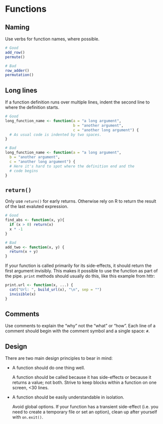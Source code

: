 # Functions

## Naming

Use verbs for function names, where possible.

```r
# Good
add_row()
permute()

# Bad
row_adder()
permutation()
```

## Long lines

If a function definition runs over multiple lines, indent the second line to where the definition starts.

```r
# Good
long_function_name <- function(a = "a long argument",
                               b = "another argument",
                               c = "another long argument") {
  # As usual code is indented by two spaces.
}

# Bad
long_function_name <- function(a = "a long argument",
  b = "another argument",
  c = "another long argument") {
  # Here it's hard to spot where the definition end and the
  # code begins
}
```

## `return()`

Only use `return()` for early returns. Otherwise rely on R to return the result of the last evaluted expression.

```r
# Good
find_abs <- function(x, y){
  if (x > 0) return(x)
  x * -1
}

# Bad
add_two <- function(x, y) {
  return(x + y)
}
```

If your function is called primarily for its side-effects, it should return the first argument invisibly. This makes it possible to use the function as part of the pipe. `print` methods should usually do this, like this example from httr:

```r
print.url <- function(x, ...) {
  cat("Url: ", build_url(x), "\n", sep = "")
  invisible(x)
}
```


## Comments

Use comments to explain the "why" not the "what" or "how". Each line of a comment should begin with the comment symbol and a single space: `# `.

## Design

There are two main design principles to bear in mind:

*   A function should do one thing well. 
 
    A function should be called because it has side-effects or because it
    returns a value; not both. Strive to keep blocks within a function on 
    one screen, <30 lines.

*   A function should be easily understandable in isolation.

    Avoid global options. If your function has a transient side-effect
    (i.e. you need to create a temporary file or set an option), clean up
    after yourself with `on.exit()`.
